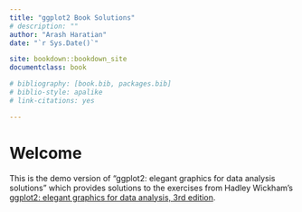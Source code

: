 ```yaml
--- 
title: "ggplot2 Book Solutions"
# description: ""
author: "Arash Haratian"
date: "`r Sys.Date()`"

site: bookdown::bookdown_site
documentclass: book

# bibliography: [book.bib, packages.bib]
# biblio-style: apalike
# link-citations: yes

---
```


# Welcome {-}

This is the demo version of "ggplot2: elegant graphics for data analysis solutions" which provides solutions to the exercises from Hadley Wickham's [ggplot2: elegant graphics for data analysis, 3rd edition](https://ggplot2-book.org/index.html).
